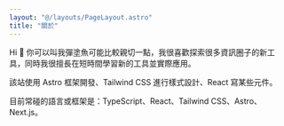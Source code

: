 ```yaml
---
layout: "@/layouts/PageLayout.astro"
title: "關於"
---
```


Hi 👋 你可以叫我彈塗魚可能比較親切一點，我很喜歡探索很多資訊圈子的新工具，同時我很擅長在短時間學習新的工具並實際應用。
  
該站使用 Astro 框架開發、Tailwind CSS 進行樣式設計、React 寫某些元件。

目前常碰的語言或框架是：TypeScript、React、Tailwind CSS、Astro、Next.js。

